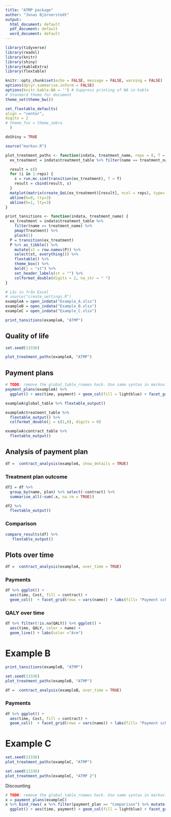 ```yaml
---
title: "ATMP package"
author: "Jonas Björnerstedt"
output:
  html_document: default
  pdf_document: default
  word_document: default
---
```


```r
library(tidyverse)
library(readxl)
library(knitr)
library(shiny)
library(kableExtra)
library(flextable)

knitr::opts_chunk$set(echo = FALSE, message = FALSE, warning = FALSE)
options(dplyr.summarise.inform = FALSE)
options(knitr.kable.NA = '') # Suppress printing of NA in kable
# Standard theme for document 
theme_set(theme_bw()) 

set_flextable_defaults(
align = "center",
digits = 2
# theme_fun = theme_zebra
  )

doShiny = TRUE

source("markov.R")

plot_treatment_paths <- function(indata, treatment_name, reps = 8, T = 20) {
  ex_treatment = indata$treatment_table %>% filter(name == treatment_name) %>% pmap(Treatment) %>% pluck(1)

  result = c()
  for (i in 1:reps) {
    s = run.mc.sim(transition(ex_treatment), T = T)
    result = cbind(result, s) 
  }
  matplot(matrix(create_QoL(ex_treatment)[result], ncol = reps), type='l', lty=1, col=1:5, ylim=c(0,1), ylab='QoL', xlab='year')
  abline(h=0, lty=3)
  abline(h=1, lty=3)
}

print_tansitions <- function(indata, treatment_name) {
  ex_treatment = indata$treatment_table %>% 
    filter(name == treatment_name) %>% 
    pmap(Treatment) %>% 
    pluck(1)
  P = transition(ex_treatment)
  P %>% as_tibble() %>% 
    mutate(st = row.names(P)) %>% 
    select(st, everything()) %>% 
    flextable() %>% 
    theme_box() %>% 
    bold(j = "st") %>% 
    set_header_labels(st = "") %>% 
    colformat_double(digits = 2, na_str = " ") 
}

# Läs in från Excel
# source("create_settings.R")
exampleA = open_indata("Example_A.xlsx")
exampleB = open_indata("Example_B.xlsx")
exampleC = open_indata("Example_C.xlsx")

```



```r
print_tansitions(exampleA, "ATMP") 

```

## Quality of life

```r
set.seed(13336)

plot_treatment_paths(exampleA, "ATMP") 
```
## Payment plans

```r
# TODO: remove the global_table_rnames hack. Use same syntax in markov.R
payment_plans(exampleA) %>%
  ggplot() + aes(time, payment) + geom_col(fill = lightblue) + facet_grid(rows = vars(payment_plan))
```


```r
exampleA$global_table %>% flextable_output()
```

```r
exampleA$treatment_table %>% 
  flextable_output() %>% 
  colformat_double(j = c(1,6), digits = 0) 

```


```r
exampleA$contract_table %>% 
  flextable_output()   
```

## Analysis of payment plan


```r
df =  contract_analysis(exampleA, show_details = TRUE) 
```

### Treatment plan outcome

```r
df2 = df %>% 
  group_by(name, plan) %>% select(-contract) %>% 
  summarise_all(~sum(.x, na.rm = TRUE)) 

df2 %>% 
  flextable_output()
```

### Comparison

```r
compare_results(df) %>% 
   flextable_output()
```

## Plots over time


```r
df =  contract_analysis(exampleA, over_time = TRUE)
```

### Payments

```r
df %>% ggplot() + 
  aes(time, Cost, fill = contract) + 
  geom_col()  + facet_grid(rows = vars(name)) + labs(fill= "Payment scheme")
```

### QALY over time

```r
df %>% filter(!is.na(QALY)) %>% ggplot() + 
  aes(time, QALY, color = name) + 
  geom_line() + labs(color ="Arm")
```

# Example B


```r
print_tansitions(exampleB, "ATMP") 

```

```r
set.seed(13336)
plot_treatment_paths(exampleB, "ATMP") 

```
```r
df =  contract_analysis(exampleB, over_time = TRUE)
```

### Payments

```r
df %>% ggplot() + 
  aes(time, Cost, fill = contract) + 
  geom_col()  + facet_grid(rows = vars(name)) + labs(fill= "Payment scheme")
```

# Example C


```r
set.seed(13336)
plot_treatment_paths(exampleC, "ATMP") 

```

```r
set.seed(13336)
plot_treatment_paths(exampleC, "ATMP 2") 

```

Discounting 


```r
# TODO: remove the global_table_rnames hack. Use same syntax in markov.R
x = payment_plans(exampleC) 
x %>% bind_rows( x %>% filter(payment_plan == "Comparison") %>% mutate(payment_plan = "Comparison Forecast", payment = discounting(0.05, 20)*payment)) %>%
  ggplot() + aes(time, payment) + geom_col(fill = lightblue) + facet_grid(rows = vars(payment_plan))

```